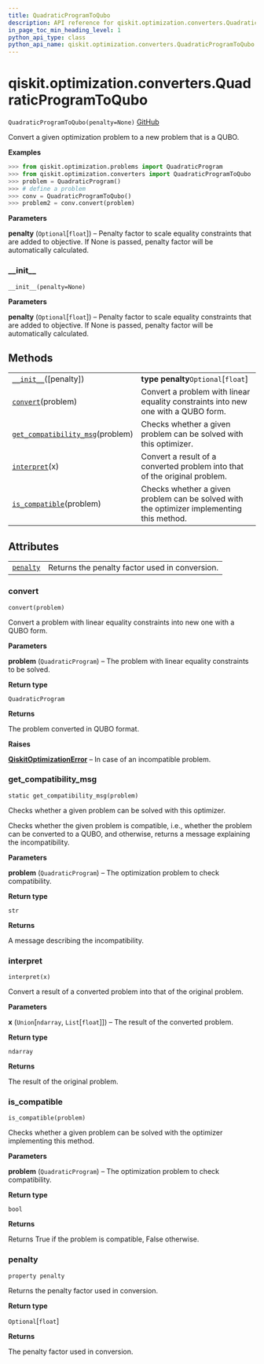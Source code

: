 ```yaml
---
title: QuadraticProgramToQubo
description: API reference for qiskit.optimization.converters.QuadraticProgramToQubo
in_page_toc_min_heading_level: 1
python_api_type: class
python_api_name: qiskit.optimization.converters.QuadraticProgramToQubo
---
```


# qiskit.optimization.converters.QuadraticProgramToQubo

<span id="qiskit.optimization.converters.QuadraticProgramToQubo" />

`QuadraticProgramToQubo(penalty=None)` [GitHub](https://github.com/qiskit-community/qiskit-aqua/tree/stable/0.9/qiskit/optimization/converters/quadratic_program_to_qubo.py "view source code")

Convert a given optimization problem to a new problem that is a QUBO.

**Examples**

```python
>>> from qiskit.optimization.problems import QuadraticProgram
>>> from qiskit.optimization.converters import QuadraticProgramToQubo
>>> problem = QuadraticProgram()
>>> # define a problem
>>> conv = QuadraticProgramToQubo()
>>> problem2 = conv.convert(problem)
```

**Parameters**

**penalty** (`Optional`\[`float`]) – Penalty factor to scale equality constraints that are added to objective. If None is passed, penalty factor will be automatically calculated.

### \_\_init\_\_

<span id="qiskit.optimization.converters.QuadraticProgramToQubo.__init__" />

`__init__(penalty=None)`

**Parameters**

**penalty** (`Optional`\[`float`]) – Penalty factor to scale equality constraints that are added to objective. If None is passed, penalty factor will be automatically calculated.

## Methods

|                                                                                                                                                                                                |                                                                                           |
| ---------------------------------------------------------------------------------------------------------------------------------------------------------------------------------------------- | ----------------------------------------------------------------------------------------- |
| [`__init__`](#qiskit.optimization.converters.QuadraticProgramToQubo.__init__ "qiskit.optimization.converters.QuadraticProgramToQubo.__init__")(\[penalty])                                     | **type penalty**`Optional`\[`float`]                                                      |
| [`convert`](#qiskit.optimization.converters.QuadraticProgramToQubo.convert "qiskit.optimization.converters.QuadraticProgramToQubo.convert")(problem)                                           | Convert a problem with linear equality constraints into new one with a QUBO form.         |
| [`get_compatibility_msg`](#qiskit.optimization.converters.QuadraticProgramToQubo.get_compatibility_msg "qiskit.optimization.converters.QuadraticProgramToQubo.get_compatibility_msg")(problem) | Checks whether a given problem can be solved with this optimizer.                         |
| [`interpret`](#qiskit.optimization.converters.QuadraticProgramToQubo.interpret "qiskit.optimization.converters.QuadraticProgramToQubo.interpret")(x)                                           | Convert a result of a converted problem into that of the original problem.                |
| [`is_compatible`](#qiskit.optimization.converters.QuadraticProgramToQubo.is_compatible "qiskit.optimization.converters.QuadraticProgramToQubo.is_compatible")(problem)                         | Checks whether a given problem can be solved with the optimizer implementing this method. |

## Attributes

|                                                                                                                                             |                                                |
| ------------------------------------------------------------------------------------------------------------------------------------------- | ---------------------------------------------- |
| [`penalty`](#qiskit.optimization.converters.QuadraticProgramToQubo.penalty "qiskit.optimization.converters.QuadraticProgramToQubo.penalty") | Returns the penalty factor used in conversion. |

### convert

<span id="qiskit.optimization.converters.QuadraticProgramToQubo.convert" />

`convert(problem)`

Convert a problem with linear equality constraints into new one with a QUBO form.

**Parameters**

**problem** (`QuadraticProgram`) – The problem with linear equality constraints to be solved.

**Return type**

`QuadraticProgram`

**Returns**

The problem converted in QUBO format.

**Raises**

[**QiskitOptimizationError**](qiskit.optimization.QiskitOptimizationError "qiskit.optimization.QiskitOptimizationError") – In case of an incompatible problem.

### get\_compatibility\_msg

<span id="qiskit.optimization.converters.QuadraticProgramToQubo.get_compatibility_msg" />

`static get_compatibility_msg(problem)`

Checks whether a given problem can be solved with this optimizer.

Checks whether the given problem is compatible, i.e., whether the problem can be converted to a QUBO, and otherwise, returns a message explaining the incompatibility.

**Parameters**

**problem** (`QuadraticProgram`) – The optimization problem to check compatibility.

**Return type**

`str`

**Returns**

A message describing the incompatibility.

### interpret

<span id="qiskit.optimization.converters.QuadraticProgramToQubo.interpret" />

`interpret(x)`

Convert a result of a converted problem into that of the original problem.

**Parameters**

**x** (`Union`\[`ndarray`, `List`\[`float`]]) – The result of the converted problem.

**Return type**

`ndarray`

**Returns**

The result of the original problem.

### is\_compatible

<span id="qiskit.optimization.converters.QuadraticProgramToQubo.is_compatible" />

`is_compatible(problem)`

Checks whether a given problem can be solved with the optimizer implementing this method.

**Parameters**

**problem** (`QuadraticProgram`) – The optimization problem to check compatibility.

**Return type**

`bool`

**Returns**

Returns True if the problem is compatible, False otherwise.

### penalty

<span id="qiskit.optimization.converters.QuadraticProgramToQubo.penalty" />

`property penalty`

Returns the penalty factor used in conversion.

**Return type**

`Optional`\[`float`]

**Returns**

The penalty factor used in conversion.

